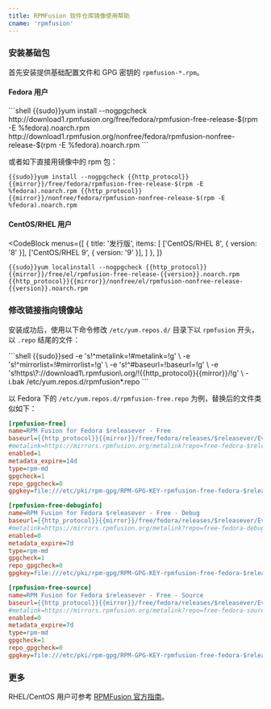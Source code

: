 ```yaml
---
title: RPMFusion 软件仓库镜像使用帮助
cname: 'rpmfusion'
---
```


### 安装基础包

首先安装提供基础配置文件和 GPG 密钥的 `rpmfusion-*.rpm`。

#### Fedora 用户

<CodeBlock>
```shell
{{sudo}}yum install --nogpgcheck http://download1.rpmfusion.org/free/fedora/rpmfusion-free-release-$(rpm -E %fedora).noarch.rpm http://download1.rpmfusion.org/nonfree/fedora/rpmfusion-nonfree-release-$(rpm -E %fedora).noarch.rpm
```
</CodeBlock>

或者如下直接用镜像中的 rpm 包：

<CodeBlock>

```
{{sudo}}yum install --nogpgcheck {{http_protocol}}{{mirror}}/free/fedora/rpmfusion-free-release-$(rpm -E %fedora).noarch.rpm {{http_protocol}}{{mirror}}/nonfree/fedora/rpmfusion-nonfree-release-$(rpm -E %fedora).noarch.rpm
```

</CodeBlock>

#### CentOS/RHEL 用户

<CodeBlock
  menus={[
    {
      title: '发行版',
      items: [
        ['CentOS/RHEL 8', { version: '8' }],
        ['CentOS/RHEL 9', { version: '9' }],
      ]
    },
  ]}
>

```
{{sudo}}yum localinstall --nogpgcheck {{http_protocol}}{{mirror}}/free/el/rpmfusion-free-release-{{version}}.noarch.rpm {{http_protocol}}{{mirror}}/nonfree/el/rpmfusion-nonfree-release-{{version}}.noarch.rpm
```

</CodeBlock>

### 修改链接指向镜像站

安装成功后，使用以下命令修改 `/etc/yum.repos.d/` 目录下以 `rpmfusion` 开头，以 `.repo` 结尾的文件：

<CodeBlock>
```shell
{{sudo}}sed -e 's!^metalink=!#metalink=!g' \
         -e 's!^mirrorlist=!#mirrorlist=!g' \
         -e 's!^#baseurl=!baseurl=!g' \
         -e 's!https\?://download1\.rpmfusion\.org/!{{http_protocol}}{{mirror}}/!g' \
         -i.bak /etc/yum.repos.d/rpmfusion*.repo
```
</CodeBlock>

以 Fedora 下的 `/etc/yum.repos.d/rpmfusion-free.repo` 为例，替换后的文件类似如下：

<CodeBlock>

```ini
[rpmfusion-free]
name=RPM Fusion for Fedora $releasever - Free
baseurl={{http_protocol}}{{mirror}}/free/fedora/releases/$releasever/Everything/$basearch/os/
#metalink=https://mirrors.rpmfusion.org/metalink?repo=free-fedora-$releasever&arch=$basearch
enabled=1
metadata_expire=14d
type=rpm-md
gpgcheck=1
repo_gpgcheck=0
gpgkey=file:///etc/pki/rpm-gpg/RPM-GPG-KEY-rpmfusion-free-fedora-$releasever

[rpmfusion-free-debuginfo]
name=RPM Fusion for Fedora $releasever - Free - Debug
baseurl={{http_protocol}}{{mirror}}/free/fedora/releases/$releasever/Everything/$basearch/debug/
#metalink=https://mirrors.rpmfusion.org/metalink?repo=free-fedora-debug-$releasever&arch=$basearch
enabled=0
metadata_expire=7d
type=rpm-md
gpgcheck=1
repo_gpgcheck=0
gpgkey=file:///etc/pki/rpm-gpg/RPM-GPG-KEY-rpmfusion-free-fedora-$releasever

[rpmfusion-free-source]
name=RPM Fusion for Fedora $releasever - Free - Source
baseurl={{http_protocol}}{{mirror}}/free/fedora/releases/$releasever/Everything/source/SRPMS/
#metalink=https://mirrors.rpmfusion.org/metalink?repo=free-fedora-source-$releasever&arch=$basearch
enabled=0
metadata_expire=7d
type=rpm-md
gpgcheck=1
repo_gpgcheck=0
gpgkey=file:///etc/pki/rpm-gpg/RPM-GPG-KEY-rpmfusion-free-fedora-$releasever
```

</CodeBlock>

### 更多

RHEL/CentOS 用户可参考 [RPMFusion 官方指南](http://rpmfusion.org/Configuration)。
